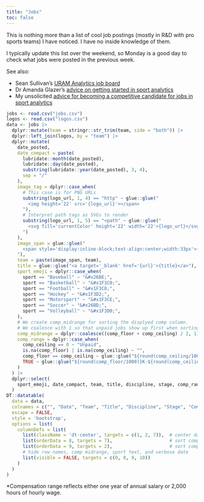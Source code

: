 ```yaml
---
title: "Jobs"
toc: false
---
```


This is nothing more than a list of cool job postings (mostly in R&D with pro sports teams) I have noticed. I have no inside knowledge of them.

I typically update this list over the weekend, so Monday is a good day to check what jobs were posted in the previous week.

See also:

- Sean Sullivan's [URAM Analytics job board](https://www.uramanalytics.com/job-board){target=_blank}
- Dr Amanda Glazer's [advice on getting started in sport analytics](https://www.amandaglazer.com/sports-analytics){target=_blank}
- My unsolicited [advice for becoming a competitive candidate for jobs in sport analytics](advice/index.qmd)

```r
jobs <- read.csv("jobs.csv")
logos <- read.csv("logos.csv")
data <- jobs |>
  dplyr::mutate(team = stringr::str_trim(team, side = "both")) |>
  dplyr::left_join(logos, by = "team") |>
  dplyr::mutate(
    date_posted,
    date_compact = paste(
      lubridate::month(date_posted),
      lubridate::day(date_posted),
      substring(lubridate::year(date_posted), 3, 4),
      sep = "/"
    ),
    image_tag = dplyr::case_when(
      # This case is for PNG URLs
      substring(logo_url, 1, 4) == "http" ~ glue::glue("
        <img height='22' src='{logo_url}'></span>
      "),
      # Interpret path tags as SVGs to render
      substring(logo_url, 1, 5) == "<path" ~ glue::glue("
        <svg fill='currentColor' height='22' width='22'>{logo_url}</svg>
      ")
    ),
    image_span = glue::glue("
      <span style='display:inline-block;text-align:center;width:33px'>{image_tag}</span>
    "),
    team = paste(image_span, team),
    title = glue::glue("<a target='_blank' href='{url}'>{title}</a>"),
    sport_emoji = dplyr::case_when(
      sport == "Baseball" ~ "&#x26BE;",
      sport == "Basketball" ~ "&#x1F3C0;",
      sport == "Football" ~ "&#x1F3C8;",
      sport == "Hockey" ~ "&#x1F3D2;",
      sport == "Motorsport" ~ "&#x1F3CE;",
      sport == "Soccer" ~ "&#x26BD;",
      sport == "Volleyball" ~ "&#x1F3D0;",
    ),
    # We create comp_midrange for sorting the displyed comp column.
    # We coalesce with 1 so that unpaid jobs show up first when sorting on this column ascending.
    comp_midrange = dplyr::coalesce((comp_floor + comp_ceiling) / 2, 1),
    comp_range = dplyr::case_when(
      comp_ceiling == 0 ~ "Unpaid",
      is.na(comp_floor) | is.na(comp_ceiling) ~ "",
      comp_floor == comp_ceiling ~ glue::glue("${round(comp_ceiling/1000)}K"),
      TRUE ~ glue::glue("${round(comp_floor/1000)}K-${round(comp_ceiling/1000)}K")
    )
  ) |>
  dplyr::select(
    sport_emoji, date_compact, team, title, discipline, stage, comp_range, comp_midrange, sport, date_posted
  )
DT::datatable(
  data = data,
  colnames = c("", "Date", "Team", "Title", "Discipline", "Stage", "Comp*", "Comp Midrange", "Sport", "Date Verbose"),
  escape = FALSE,
  style = 'bootstrap',
  options = list(
    columnDefs = list(
      list(className = 'dt-center', targets = c(1, 2, 7)),  # center date and comp range
      list(orderData = 8, targets = 7),                     # sort comp range by midrange
      list(orderData = 9, targets = 2),                     # sort compact date by verbose date
      # hide row names, comp midrange, sport text, and verbose date
      list(visible = FALSE, targets = c(0, 8, 9, 10))       
    )
  )
)
```

*Compensation range reflects either one year of annual salary or 2,000 hours of hourly wage.